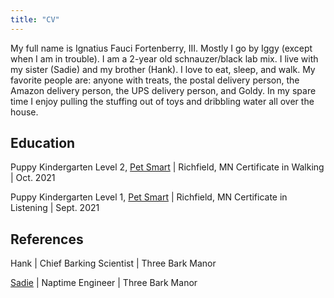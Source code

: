 ```yaml
---
title: "CV"
---
```


My full name is Ignatius Fauci Fortenberry, III. Mostly I go by Iggy (except when I am in trouble). I am a 2-year old schnauzer/black lab mix. I live with my sister (Sadie) and my brother (Hank). I love to eat, sleep, and walk. My favorite people are: anyone with treats, the postal delivery person, the Amazon delivery person, the UPS delivery person, and Goldy. In my spare time I enjoy pulling the stuffing out of toys and dribbling water all over the house.

## Education

Puppy Kindergarten Level 2, [Pet Smart](https://www.petsmart.com/) | Richfield, MN
Certificate in Walking | Oct. 2021

Puppy Kindergarten Level 1, [Pet Smart](https://www.petsmart.com/) | Richfield, MN
Certificate in Listening | Sept. 2021


## References

Hank | Chief Barking Scientist | Three Bark Manor

[Sadie](https://sadie-dog.netlify.app/) | Naptime Engineer | Three Bark Manor
